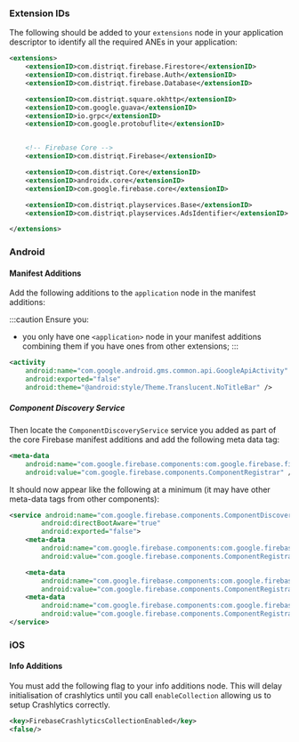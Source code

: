 
### Extension IDs

The following should be added to your `extensions` node in your application descriptor to identify all the required ANEs in your application:

```xml
<extensions>
	<extensionID>com.distriqt.firebase.Firestore</extensionID>
	<extensionID>com.distriqt.firebase.Auth</extensionID>
	<extensionID>com.distriqt.firebase.Database</extensionID>

	<extensionID>com.distriqt.square.okhttp</extensionID>
	<extensionID>com.google.guava</extensionID>
	<extensionID>io.grpc</extensionID>
	<extensionID>com.google.protobuflite</extensionID>


	<!-- Firebase Core -->
	<extensionID>com.distriqt.Firebase</extensionID>

	<extensionID>com.distriqt.Core</extensionID>
	<extensionID>androidx.core</extensionID>
	<extensionID>com.google.firebase.core</extensionID>

	<extensionID>com.distriqt.playservices.Base</extensionID>
	<extensionID>com.distriqt.playservices.AdsIdentifier</extensionID>

</extensions>
```



### Android

#### Manifest Additions

Add the following additions to the `application` node in the manifest additions:

:::caution
Ensure you:
- you only have one `<application>` node in your manifest additions combining them if you have ones from other extensions;
:::

```xml
<activity
	android:name="com.google.android.gms.common.api.GoogleApiActivity"
	android:exported="false"
	android:theme="@android:style/Theme.Translucent.NoTitleBar" />
```

##### Component Discovery Service

Then locate the `ComponentDiscoveryService` service you added as part of the core Firebase manifest additions and add the following meta data tag:

```xml
<meta-data
	android:name="com.google.firebase.components:com.google.firebase.firestore.FirestoreRegistrar"
	android:value="com.google.firebase.components.ComponentRegistrar" />
```

It should now appear like the following at a minimum (it may have other meta-data tags from other components):

```xml
<service android:name="com.google.firebase.components.ComponentDiscoveryService" 
		android:directBootAware="true"
		android:exported="false">
	<meta-data
		android:name="com.google.firebase.components:com.google.firebase.firestore.FirestoreRegistrar"
		android:value="com.google.firebase.components.ComponentRegistrar" />

    <meta-data
		android:name="com.google.firebase.components:com.google.firebase.analytics.connector.internal.AnalyticsConnectorRegistrar"
		android:value="com.google.firebase.components.ComponentRegistrar" />
	<meta-data
		android:name="com.google.firebase.components:com.google.firebase.installations.FirebaseInstallationsRegistrar"
		android:value="com.google.firebase.components.ComponentRegistrar" />
</service>
```



### iOS 

#### Info Additions

You must add the following flag to your info additions node. This will delay initialisation of crashlytics until you call `enableCollection` allowing us to setup Crashlytics correctly.

```xml
<key>FirebaseCrashlyticsCollectionEnabled</key>
<false/>
```
